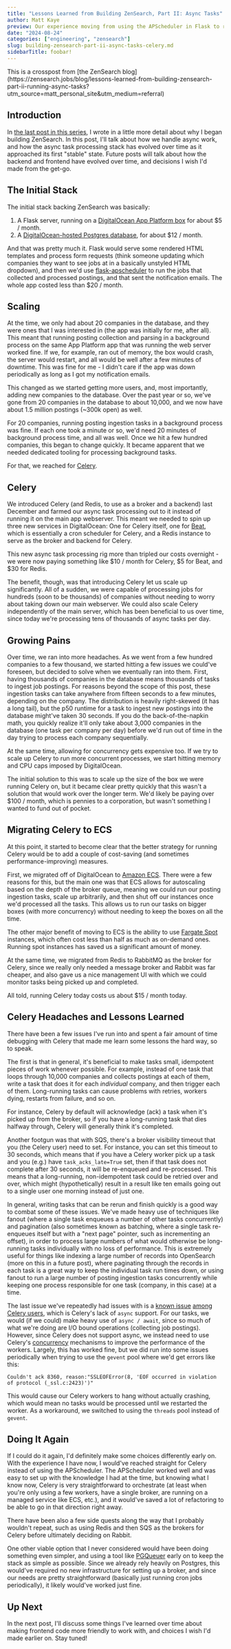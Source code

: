 ```yaml
---
title: "Lessons Learned from Building ZenSearch, Part II: Async Tasks"
author: Matt Kaye
preview: Our experience moving from using the APScheduler in Flask to running Celery on ECS
date: "2024-08-24"
categories: ["engineering", "zensearch"]
slug: building-zensearch-part-ii-async-tasks-celery.md
sidebarTitle: foobar!
---
```



<Callout emoji="ℹ️" type="info">
  This is a crosspost from [the ZenSearch
  blog](https://zensearch.jobs/blog/lessons-learned-from-building-zensearch-part-ii-running-async-tasks?utm_source=matt_personal_site&utm_medium=referral)
</Callout>

## Introduction

In [the last post in this series](/blog/building-zensearch-part-i), I wrote in a little more detail about why I began building ZenSearch. In this post, I'll talk about how we handle async work, and how the async task processing stack has evolved over time as it approached its first "stable" state. Future posts will talk about how the backend and frontend have evolved over time, and decisions I wish I'd made from the get-go.

## The Initial Stack

The initial stack backing ZenSearch was basically:

1. A Flask server, running on a [DigitalOcean App Platform box](https://www.digitalocean.com/products/app-platform) for about $5 / month.
2. A [DigitalOcean-hosted Postgres database](https://www.digitalocean.com/products/managed-databases-postgresql), for about $12 / month.

And that was pretty much it. Flask would serve some rendered HTML templates and process form requests (think someone updating which companies they want to see jobs at in a basically unstyled HTML dropdown), and then we'd use [flask-apscheduler](https://pypi.org/project/Flask-APScheduler/) to run the jobs that collected and processed postings, and that sent the notification emails. The whole app costed less than $20 / month.

## Scaling

At the time, we only had about 20 companies in the database, and they were ones that I was interested in (the app was initially for me, after all). This meant that running posting collection and parsing in a background process on the same App Platform app that was running the web server worked fine. If we, for example, ran out of memory, the box would crash, the server would restart, and all would be well after a few minutes of downtime. This was fine for me - I didn't care if the app was down periodically as long as I got my notification emails.

This changed as we started getting more users, and, most importantly, adding new companies to the database. Over the past year or so, we've gone from 20 companies in the database to about 10,000, and we now have about 1.5 million postings (~300k open) as well.

For 20 companies, running posting ingestion tasks in a background process was fine. If each one took a minute or so, we'd need 20 minutes of background process time, and all was well. Once we hit a few hundred companies, this began to change quickly. It became apparent that we needed dedicated tooling for processing background tasks.

For that, we reached for [Celery](https://docs.celeryq.dev/en/stable/getting-started/introduction.html).

## Celery

We introduced Celery (and Redis, to use as a broker and a backend) last December and farmed our async task processing out to it instead of running it on the main app webserver. This meant we needed to spin up three new services in DigitalOcean: One for Celery itself, one for [Beat](https://docs.celeryq.dev/en/stable/userguide/periodic-tasks.html), which is essentially a cron scheduler for Celery, and a Redis instance to serve as the broker and backend for Celery.

This new async task processing rig more than tripled our costs overnight - we were now paying something like $10 / month for Celery, $5 for Beat, and $30 for Redis.

The benefit, though, was that introducing Celery let us scale up significantly. All of a sudden, we were capable of processing jobs for hundreds (soon to be thousands) of companies without needing to worry about taking down our main webserver. We could also scale Celery independently of the main server, which has been beneficial to us over time, since today we're processing tens of thousands of async tasks per day.

## Growing Pains

Over time, we ran into more headaches. As we went from a few hundred companies to a few thousand, we started hitting a few issues we could've foreseen, but decided to solve when we eventually ran into them. First, having thousands of companies in the database means thousands of tasks to ingest job postings. For reasons beyond the scope of this post, these ingestion tasks can take anywhere from fifteen seconds to a few minutes, depending on the company. The distribution is heavily right-skewed (it has a long tail), but the p50 runtime for a task to ingest new postings into the database might've taken 30 seconds. If you do the back-of-the-napkin math, you quickly realize it'll only take about 3,000 companies in the database (one task per company per day) before we'd run out of time in the day trying to process each company sequentially.

At the same time, allowing for concurrency gets expensive too. If we try to scale up Celery to run more concurrent processes, we start hitting memory and CPU caps imposed by DigitalOcean.

The initial solution to this was to scale up the size of the box we were running Celery on, but it became clear pretty quickly that this wasn't a solution that would work over the longer term. We'd likely be paying over $100 / month, which is pennies to a corporation, but wasn't something I wanted to fund out of pocket.

## Migrating Celery to ECS

At this point, it started to become clear that the better strategy for running Celery would be to add a couple of cost-saving (and sometimes performance-improving) measures.

First, we migrated off of DigitalOcean to [Amazon ECS](https://aws.amazon.com/ecs/). There were a few reasons for this, but the main one was that ECS allows for autoscaling based on the depth of the broker queue, meaning we could run our posting ingestion tasks, scale up arbitrarily, and then shut off our instances once we'd processed all the tasks. This allows us to run our tasks on bigger boxes (with more concurrency) without needing to keep the boxes on all the time.

The other major benefit of moving to ECS is the ability to use [Fargate Spot](https://docs.aws.amazon.com/AmazonECS/latest/developerguide/fargate-capacity-providers.html) instances, which often cost less than half as much as on-demand ones. Running spot instances has saved us a significant amount of money.

At the same time, we migrated from Redis to RabbitMQ as the broker for Celery, since we really only needed a message broker and Rabbit was far cheaper, and also gave us a nice management UI with which we could monitor tasks being picked up and completed.

All told, running Celery today costs us about $15 / month today.

## Celery Headaches and Lessons Learned

There have been a few issues I've run into and spent a fair amount of time debugging with Celery that made me learn some lessons the hard way, so to speak.

The first is that in general, it's beneficial to make tasks small, idempotent pieces of work whenever possible. For example, instead of one task that loops through 10,000 companies and collects postings at each of them, write a task that does it for each _individual_ company, and then trigger each of them. Long-running tasks can cause problems with retries, workers dying, restarts from failure, and so on.

For instance, Celery by default will acknowledge (ack) a task when it's picked up from the broker, so if you have a long-running task that dies halfway through, Celery will generally think it's completed.

Another footgun was that with SQS, there's a broker visibility timeout that you (the Celery user) need to set. For instance, you can set this timeout to 30 seconds, which means that if you have a Celery worker pick up a task and you (e.g.) have `task_acks_late=True` set, then if that task does not complete after 30 seconds, it will be re-enqueued and re-processed. This means that a long-running, non-idempotent task could be retried over and over, which might (hypothetically) result in a result like ten emails going out to a single user one morning instead of just one.

In general, writing tasks that can be rerun and finish quickly is a good way to combat some of these issues. We've made heavy use of techniques like fanout (where a single task enqueues a number of other tasks concurrently) and pagination (also sometimes known as batching, where a single task re-enqueues itself but with a "next page" pointer, such as incrementing an offset), in order to process large numbers of what would otherwise be long-running tasks individually with no loss of performance. This is extremely useful for things like indexing a large number of records into OpenSearch (more on this in a future post), where paginating through the records in each task is a great way to keep the individual task run times down, or using fanout to run a large number of posting ingestion tasks concurrently while keeping one process responsible for one task (company, in this case) at a time.

The last issue we've repeatedly had issues with is a [known issue](https://docs.hatchet.run/blog/problems-with-celery) [among Celery users](https://steve.dignam.xyz/2023/05/20/many-problems-with-celery/), which is Celery's lack of `async` support. For our tasks, we would (if we could) make heavy use of `async / await`, since so much of what we're doing are I/O bound operations (collecting job postings). However, since Celery does not support async, we instead need to use Celery's [concurrency](https://docs.celeryq.dev/en/stable/userguide/workers.html#concurrency) mechanisms to improve the performance of the workers. Largely, this has worked fine, but we did run into some issues periodically when trying to use the `gevent` pool where we'd get errors like this:

`Couldn't ack 8360, reason:"SSLEOFError(8, 'EOF occurred in violation of protocol (_ssl.c:2423)')"`

This would cause our Celery workers to hang without actually crashing, which would mean no tasks would be processed until we restarted the worker. As a workaround, we switched to using the `threads` pool instead of `gevent`.

## Doing It Again

If I could do it again, I'd definitely make some choices differently early on. With the experience I have now, I would've reached straight for Celery instead of using the APScheduler. The APScheduler worked well and was easy to set up with the knowledge I had at the time, but knowing what I know now, Celery is very straightforward to orchestrate (at least when you're only using a few workers, have a single broker, are running on a managed service like ECS, etc.), and it would've saved a lot of refactoring to be able to go in that direction right away.

There have been also a few side quests along the way that I probably wouldn't repeat, such as using Redis and then SQS as the brokers for Celery before ultimately deciding on Rabbit.

One other viable option that I never considered would have been doing something even simpler, and using a tool like [PGQueuer](https://pgqueuer.readthedocs.io/en/latest/dashboard.html) early on to keep the stack as simple as possible. Since we already rely heavily on Postgres, this would've required no new infrastructure for setting up a broker, and since our needs are pretty straightforward (basically just running cron jobs periodically), it likely would've worked just fine.

## Up Next

In the next post, I'll discuss some things I've learned over time about making frontend code more friendly to work with, and choices I wish I'd made earlier on. Stay tuned!
